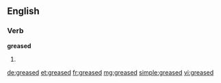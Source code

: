 ==English==

===Verb===
'''greased'''

# {{past of|grease}}

[[de:greased]]
[[et:greased]]
[[fr:greased]]
[[mg:greased]]
[[simple:greased]]
[[vi:greased]]